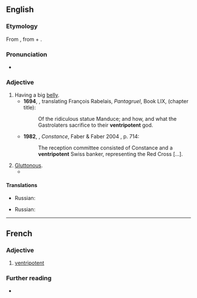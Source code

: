 ==English==
{{was wotd|2012|February|13}}

===Etymology===
From {{etyl|frm|en}} {{m|frm|ventripotent}}, from {{etyl|la|en}} {{m|la|venter||belly}} + {{m|la|potens||powerful}}.

===Pronunciation===
* {{a|UK}} {{IPA|en|/vɛnˈtɹɪpətənt/}}
{{rfap|en}}

===Adjective===
{{en-adj}}

# Having a big [[belly]].
#* '''1694''', {{w|Thomas Urquhart}}, translating François Rabelais, ''Pantagruel'', Book LIX, (chapter title):
#*: Of the ridiculous statue Manduce; and how, and what the Gastrolaters sacrifice to their '''ventripotent''' {{transterm|ventripotent|lang=fr}} god.
#* '''1982''', {{w|Lawrence Durrell}}, ''Constance'', Faber & Faber 2004 {{qualifier|Avignon Quintet}}, p. 714:
#*: The reception committee consisted of Constance and a '''ventripotent''' Swiss banker, representing the Red Cross [...].
# [[gluttonous|Gluttonous]].
#* {{quote-book|en|passage=I'm sure your being so '''ventripotent''' is useful in county fair competitions, George, but it's driving our bakery into the ground, so we're replacing you.
|year=2008
|author=A. C. Kemp
|pageurl=http://books.google.ca/books?id=cBPEtY2s5UEC&pg=PA198&dq=ventripotent+-%22their+ventripotent+God%22&hl=en&sa=X&ei=aNQ1T9KfHaOpiAKi84ycCg&redir_esc=y#v=onepage&q=ventripotent%20-%22their%20ventripotent%20God%22&f=false
|page=198
|title=The Perfect Insult for Every Occasion
|isbn=978-1-59869-327-0}}

====Translations====
{{trans-top|Having a big belly}}
* Russian: {{t+|ru|пузатый}}
{{trans-mid}}
{{trans-bottom}}

{{trans-top|Gluttonous}}
* Russian: {{t+|ru|прожо́рливый}}
{{trans-mid}}
{{trans-bottom}}

----

==French==

===Adjective===
{{fr-adj}}

# [[#English|ventripotent]]

===Further reading===
* {{R:TLFi}}